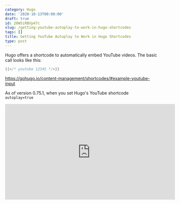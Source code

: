 ```yaml
---
category: Hugo
date: '2020-10-13T00:00:00'
draft: true
id: 20WSiRBVp47c
slug: /getting-youtube-autoplay-to-work-in-hugo-shortcodes
tags: []
title: Getting YouTube Autoplay to Work in Hugo Shortcodes
type: post
---
```


Hugo offers a shortcode to automatically embed YouTube videos. The basic call looks like this:


```go
{{</* youtube 12345 */>}}
```



https://gohugo.io/content-management/shortcodes/#example-youtube-input


As of version 0.75.1, when you set Hugo's YouTube shortcode `autoplay=true` 



<iframe width="560" height="315"
src="https://www.youtube.com/embed/Al7PxVscCog?&autoplay=1"frameborder="0" 
allowfullscreen></iframe>